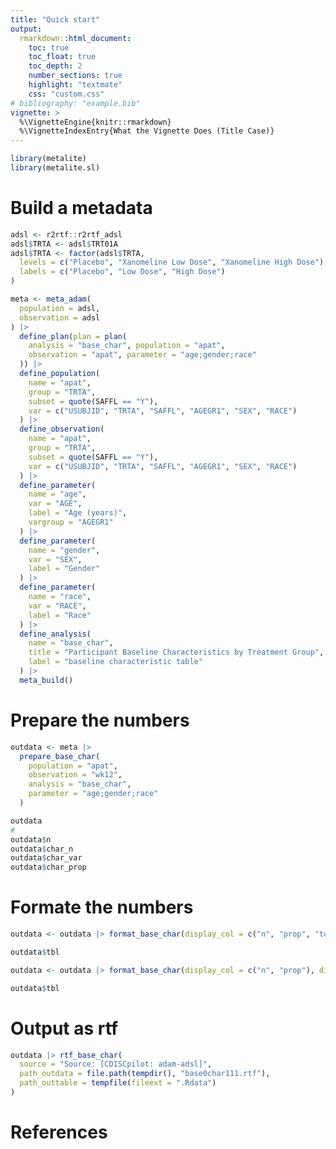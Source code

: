 ```yaml
---
title: "Quick start"
output:
  rmarkdown::html_document:
    toc: true
    toc_float: true
    toc_depth: 2
    number_sections: true
    highlight: "textmate"
    css: "custom.css"
# bibliography: "example.bib"
vignette: >
  %\VignetteEngine{knitr::rmarkdown}
  %\VignetteIndexEntry{What the Vignette Does (Title Case)}
---
```


```r
library(metalite)
library(metalite.sl)
```

# Build a metadata
```r
adsl <- r2rtf::r2rtf_adsl
adsl$TRTA <- adsl$TRT01A
adsl$TRTA <- factor(adsl$TRTA,
  levels = c("Placebo", "Xanomeline Low Dose", "Xanomeline High Dose"),
  labels = c("Placebo", "Low Dose", "High Dose")
)

meta <- meta_adam(
  population = adsl,
  observation = adsl
) |>
  define_plan(plan = plan(
    analysis = "base_char", population = "apat",
    observation = "apat", parameter = "age;gender;race"
  )) |>
  define_population(
    name = "apat",
    group = "TRTA",
    subset = quote(SAFFL == "Y"),
    var = c("USUBJID", "TRTA", "SAFFL", "AGEGR1", "SEX", "RACE")
  ) |>
  define_observation(
    name = "apat",
    group = "TRTA",
    subset = quote(SAFFL == "Y"),
    var = c("USUBJID", "TRTA", "SAFFL", "AGEGR1", "SEX", "RACE")
  ) |>
  define_parameter(
    name = "age",
    var = "AGE",
    label = "Age (years)",
    vargroup = "AGEGR1"
  ) |>
  define_parameter(
    name = "gender",
    var = "SEX",
    label = "Gender"
  ) |>
  define_parameter(
    name = "race",
    var = "RACE",
    label = "Race"
  ) |>
  define_analysis(
    name = "base_char",
    title = "Participant Baseline Characteristics by Treatment Group",
    label = "baseline characteristic table"
  ) |>
  meta_build()
```

# Prepare the numbers
```r
outdata <- meta |>
  prepare_base_char(
    population = "apat",
    observation = "wk12",
    analysis = "base_char",
    parameter = "age;gender;race"
  )

outdata
#
outdata$n
outdata$char_n
outdata$char_var
outdata$char_prop
```

# Formate the numbers
```r
outdata <- outdata |> format_base_char(display_col = c("n", "prop", "total"), digits_prop = 2)

outdata$tbl
```

```r
outdata <- outdata |> format_base_char(display_col = c("n", "prop"), digits_prop = 3)

outdata$tbl
```

# Output as rtf
```r
outdata |> rtf_base_char(
  source = "Source: [CDISCpilot: adam-adsl]",
  path_outdata = file.path(tempdir(), "base0char111.rtf"),
  path_outtable = tempfile(fileext = ".Rdata")
)
```

# References
